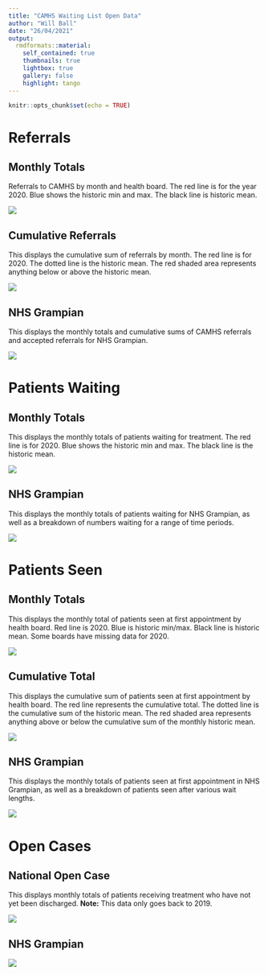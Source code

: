 ```yaml
---
title: "CAMHS Waiting List Open Data"
author: "Will Ball"
date: "26/04/2021"
output: 
  rmdformats::material:
    self_contained: true
    thumbnails: true
    lightbox: true
    gallery: false
    highlight: tango
---
```


```r
knitr::opts_chunk$set(echo = TRUE)
```

# **Referrals**

## **Monthly Totals**
Referrals to CAMHS by month and health board. The red line is for the year 2020. Blue shows the historic min and max. The black line is historic mean.

![](Plots/national refs.png)

## **Cumulative Referrals**
This displays the cumulative sum of referrals by month. The red line is for 2020. The dotted line is the historic mean. The red shaded area represents anything below or above the historic mean.

![](Plots/national cumsum.png)

## **NHS Grampian**
This displays the monthly totals and cumulative sums of CAMHS referrals and accepted referrals for NHS Grampian.

![](Plots/refs small.png)


# **Patients Waiting**

## **Monthly Totals**
This displays the monthly totals of patients waiting for treatment. The red line is for 2020. Blue shows the historic min and max. The black line is the historic mean.

![](Plots/National CAMHS wait.png)

## **NHS Grampian**
This displays the monthly totals of patients waiting for NHS Grampian, as well as a breakdown of numbers waiting for a range of time periods.

![](Plots/gramp waits small.png)

# **Patients Seen**

## **Monthly Totals**
This displays the monthly total of patients seen at first appointment by health board. Red line is 2020. Blue is historic min/max. Black line is historic mean. Some boards have missing data for 2020.

![](Plots/National CAMHS seen.png)

## **Cumulative Total**
This displays the cumulative sum of patients seen at first appointment by health board. The red line represents the cumulative total. The dotted line is the cumulative sum of the historic mean. The red shaded area represents anything above or below the cumulative sum of the monthly historic mean.

![](Plots/national cumsum seen.png)

## **NHS Grampian**
This displays the monthly totals of patients seen at first appointment in NHS Grampian, as well as a breakdown of patients seen after various wait lengths.

![](Plots/patients seen small.png)

# **Open Cases**

## **National Open Case**
This displays monthly totals of patients receiving treatment who have not yet been discharged. **Note:** This data only goes back to 2019.

![](Plots/national open cases.png)

## **NHS Grampian**

![](Plots/open cases.png)